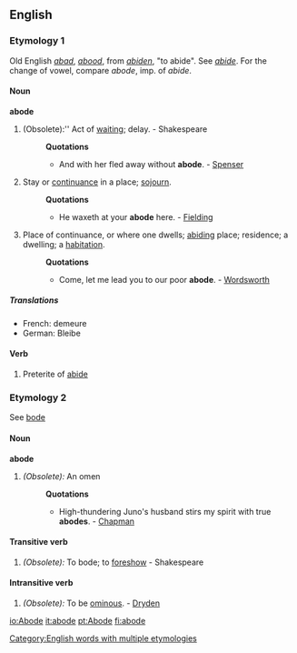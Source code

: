 ==English==
===Etymology 1===
Old English ''[[abad]]'', ''[[abood]]'', from ''[[abiden]]'', "to abide". See ''[[abide]]''. For the change of vowel, compare ''abode'', imp. of ''abide''.
====Noun====
'''abode'''
#(Obsolete):'' Act of [[waiting]]; delay. - Shakespeare
#:'''Quotations'''
#:*And with her fled away without '''abode'''. - [[Spenser]]
#Stay or [[continuance]] in a place; [[sojourn]].
#:'''Quotations'''
#:*He waxeth at your '''abode''' here. - [[Fielding]]
#Place of continuance, or where one dwells; [[abiding]] place; residence; a dwelling; a [[habitation]].
#:'''Quotations'''
#:*Come, let me lead you to our poor '''abode'''. - [[Wordsworth]]
=====Translations=====
*French: demeure
*German: Bleibe

====Verb====
#Preterite of [[abide]]

===Etymology 2===
See [[bode]]
====Noun====
'''abode'''
#''(Obsolete):'' An omen
#:'''Quotations'''
#:*High-thundering Juno's husband stirs my spirit with true '''abodes'''. - [[Chapman]]
====Transitive verb====
#''(Obsolete):'' To bode; to [[foreshow]] - Shakespeare
====Intransitive verb====
#''(Obsolete):'' To be [[ominous]]. - [[Dryden]]

[[Category:English words with multiple etymologies]]

[[io:Abode]]
[[it:abode]]
[[pt:Abode]]
[[fi:abode]]